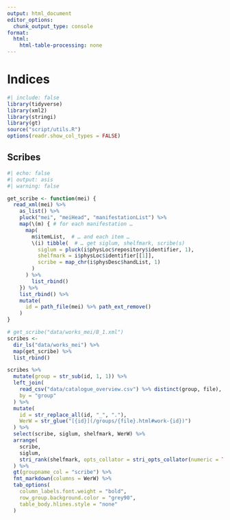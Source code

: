 ```yaml
---
output: html_document
editor_options:
  chunk_output_type: console
format:
  html:
    html-table-processing: none
---
```


# Indices {.unnumbered}

```r
#| include: false
library(tidyverse)
library(xml2)
library(stringi)
library(gt)
source("script/utils.R")
options(readr.show_col_types = FALSE)
```


## Scribes

```r
#| echo: false
#| output: asis
#| warning: false

get_scribe <- function(mei) {
  read_xml(mei) %>% 
    as_list() %>%
    pluck("mei", "meiHead", "manifestationList") %>% 
    map(\(m) { # for each manifestation …
      map(
        m$itemList,  # … and each item …
        \(i) tibble(  # … get siglum, shelfmark, scribe(s)
          siglum = pluck(i$physLoc$repository$identifier, 1),
          shelfmark = i$physLoc$identifier[[1]],
          scribe = map_chr(i$physDesc$handList, 1)
        )
      ) %>% 
        list_rbind()
    }) %>% 
    list_rbind() %>% 
    mutate(
      id = path_file(mei) %>% path_ext_remove()
    )
}

# get_scribe("data/works_mei/B_1.xml")
scribes <-
  dir_ls("data/works_mei") %>% 
  map(get_scribe) %>% 
  list_rbind()

scribes %>% 
  mutate(group = str_sub(id, 1, 1)) %>% 
  left_join(
    read_csv("data/catalogue_overview.csv") %>% distinct(group, file),
    by = "group"
  ) %>% 
  mutate(
    id = str_replace_all(id, "_", "."),
    WerW = str_glue("[{id}](/groups/{file}.html#work-{id})")
  ) %>% 
  select(scribe, siglum, shelfmark, WerW) %>% 
  arrange(
    scribe,
    siglum,
    stri_rank(shelfmark, opts_collator = stri_opts_collator(numeric = TRUE))
  ) %>% 
  gt(groupname_col = "scribe") %>%
  fmt_markdown(columns = WerW) %>%
  tab_options(
    column_labels.font.weight = "bold",
    row_group.background.color = "grey90",
    table_body.hlines.style = "none"
  )
```
